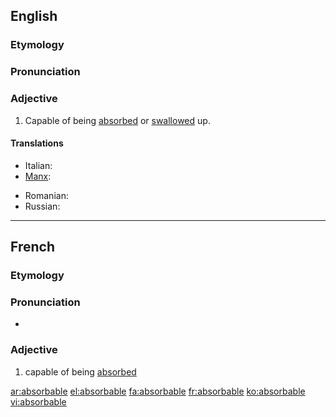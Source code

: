 ==English==

===Etymology===
{{suffix|absorb|able}}

===Pronunciation===
{{a|US}} {{IPA|/əb.ˈsɔɹ.bə.bəl/|/əb.ˈzɔɹ.bə.bəl/}}

===Adjective===
{{head|en|adjective}}

# Capable of being [[absorbed]] or [[swallow]]ed up.

====Translations====
{{trans-top|capable of being absorbed}}
* Italian: {{t|it|assorbibile}}
* [[Manx]]: {{t|gv|yn-sooit}}
{{trans-mid}}
* Romanian: {{t|ro|absorbibil|m|n}}
* Russian: {{t|ru|абсорбируемый|tr=absorbírujemyj|sc=Cyrl}}
{{trans-bottom}}

----

==French==

===Etymology===
{{suffix|absorber|able|lang=fr}}

===Pronunciation===
* {{IPA|/ap.sɔʁ.babl/|lang=fr}}

===Adjective===
{{fr-adj-mf}}

# capable of being [[absorb]]ed

[[ar:absorbable]]
[[el:absorbable]]
[[fa:absorbable]]
[[fr:absorbable]]
[[ko:absorbable]]
[[vi:absorbable]]